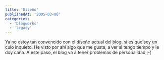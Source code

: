 ```yaml
---
title: 'Diseño'
publishedAt: '2005-03-08'
categories:
  - 'blogworks'
  - 'legacy'
---
```


Ya no estoy tan convencido con el diseño actual del blog, si es que soy un culo inquieto. He visto por ahí algo que me gusta, a ver si tengo tiempo y le doy caña. A este paso, el blog va a tener problemas de personalidad ;-)
